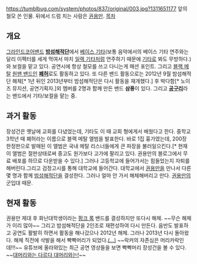 https://tumblbug.com/system/photos/837/original/003.jpg?1311651177
앞의 철모 쓴 인물. 뒤에서 드럼 치는 사람은 [[권용만]].
[[목차]]

== 개요 ==
[[그라인드코어]]밴드 '''[[밤섬해적단]]'''에서 [[베이스 기타]](보통 음악에서의 베이스 기타 연주와는 달리 이펙터를 세게 먹여서 마치 [[일렉 기타]]처럼 연주하기 때문에 [[기타]]로 봐도 무방하다.)와 보컬을 맡고 있다. 공연시에 항상 철모를 쓰고 다니는게 패션 포인트. 그리고 [[블랙 메탈]] [[원맨 밴드]]인 '''[[폐허]]'''로도 활동하고 있다. 또 다른 밴드 활동으로는 2012년 9월 밤섬해적단 해체[* 1년 뒤인 2013년부터 밤섬해적단은 다시 활동을 재개했다.] 후 박다함[* 노이즈 뮤지션, 공연기획자.]외 멤버를 2명과 함께 만든 밴드 '''삼풍'''이 있다. 그리고 '''[[공구리]]'''라는 밴드에서 기타/보컬을 맡는 중.

== 과거 활동 ==
장성건은 옛날에 교회를 다녔었는데, 기타도 이 때 교회 형에게서 배웠다고 한다. 중학교 3학년 때 폐허라는 이름으로 블랙 메탈 앨범을 발표한다. 바로 1집 흉가였는데, 200장 한정판으로 발매된 이 앨범은 국내 메탈 리스너들에게 큰 파장을 불러일으킨다.[* 현재 이 앨범은 절판상태로써 중고도 원가보다 고가에 팔리고 있다. 권용만의 블로그에서 무료 배포를 하므로 다운받을 수 있다.] 그러나 고등학교에 들어가서는 힘들었는지 자퇴를 해버린다.그리고 검정고시를 통해 대학교에 들어간다.
대학교에서 [[권용만]]을 만나서 다른 몇 명과 함께 [[밤섬해적단]]을 결성한다. 그러나 얼마 안 가서 해체해버리고 만다. [[권용만]]의 군입대 때문.

== 현재 활동 ==
권용만 제대 후 화난대학생이라는 [[펑크 록]] 밴드를 결성하지만 또다시 해체. ~~무슨 해체가 이리 많아~~ 그리고 밤섬해적단을 2인조로 재편성하여 다시 만든다. 음반도 발표하고 공연도 활발히 하면서 활동을 해나갔으나 2012년 해체. 그러나 2013년 다시 돌아왔다. 해체 직전에 삭발을 해서 빡빡머리가 되었다.[[(...)]] ~~락커의 자존심은 머리카락인데!!!~~ 유튜브에 올라와있는 최근 공연 영상들을 보면 빡빡머리 장성건을 볼 수 있다. ~~[[대머리]][[자쿠와는 다르다 자쿠와는|와는 다르다 대머리와는!]]~~

